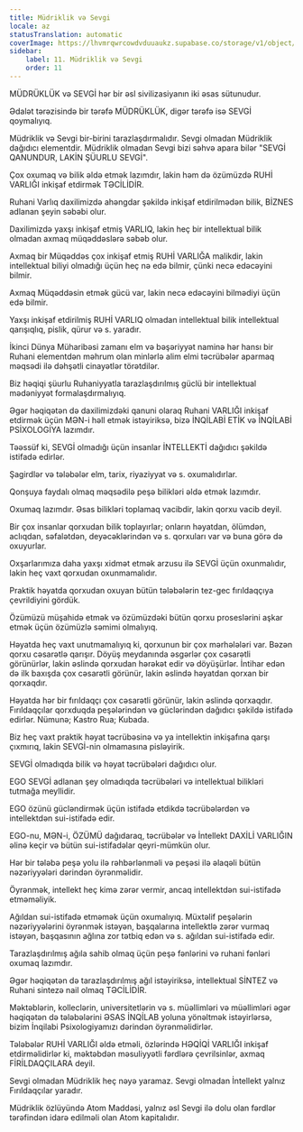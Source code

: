 ```yaml
---
title: Müdriklik və Sevgi
locale: az
statusTranslation: automatic
coverImage: https://lhvmrqwrcowdvduuaukz.supabase.co/storage/v1/object/public/strapi-uploads/small_cover-educacion-fundamental.webp-2d51a7828a2b1309555be27f7e2a61a0.webp
sidebar:
    label: 11. Müdriklik və Sevgi
    order: 11
---
```

MÜDRÜKLÜK və SEVGİ hər bir əsl sivilizasiyanın iki əsas sütunudur.

Ədalət tərəzisində bir tərəfə MÜDRÜKLÜK, digər tərəfə isə SEVGİ qoymalıyıq.

Müdriklik və Sevgi bir-birini tarazlaşdırmalıdır. Sevgi olmadan Müdriklik dağıdıcı elementdir. Müdriklik olmadan Sevgi bizi səhvə apara bilər "SEVGİ QANUNDUR, LAKİN ŞÜURLU SEVGİ".

Çox oxumaq və bilik əldə etmək lazımdır, lakin həm də özümüzdə RUHİ VARLIĞI inkişaf etdirmək TƏCİLİDİR.

Ruhani Varlıq daxilimizdə ahəngdar şəkildə inkişaf etdirilmədən bilik, BİZNES adlanan şeyin səbəbi olur.

Daxilimizdə yaxşı inkişaf etmiş VARLIQ, lakin heç bir intellektual bilik olmadan axmaq müqəddəslərə səbəb olur.

Axmaq bir Müqəddəs çox inkişaf etmiş RUHİ VARLIĞA malikdir, lakin intellektual biliyi olmadığı üçün heç nə edə bilmir, çünki necə edəcəyini bilmir.

Axmaq Müqəddəsin etmək gücü var, lakin necə edəcəyini bilmədiyi üçün edə bilmir.

Yaxşı inkişaf etdirilmiş RUHİ VARLIQ olmadan intellektual bilik intellektual qarışıqlıq, pislik, qürur və s. yaradır.

İkinci Dünya Müharibəsi zamanı elm və bəşəriyyət naminə hər hansı bir Ruhani elementdən məhrum olan minlərlə alim elmi təcrübələr aparmaq məqsədi ilə dəhşətli cinayətlər törətdilər.

Biz həqiqi şüurlu Ruhaniyyatla tarazlaşdırılmış güclü bir intellektual mədəniyyət formalaşdırmalıyıq.

Əgər həqiqətən də daxilimizdəki qanuni olaraq Ruhani VARLIĞI inkişaf etdirmək üçün MƏN-i həll etmək istəyiriksə, bizə İNQİLABİ ETİK və İNQİLABİ PSİXOLOGİYA lazımdır.

Təəssüf ki, SEVGİ olmadığı üçün insanlar İNTELLEKTİ dağıdıcı şəkildə istifadə edirlər.

Şagirdlər və tələbələr elm, tarix, riyaziyyat və s. oxumalıdırlar.

Qonşuya faydalı olmaq məqsədilə peşə bilikləri əldə etmək lazımdır.

Oxumaq lazımdır. Əsas bilikləri toplamaq vacibdir, lakin qorxu vacib deyil.

Bir çox insanlar qorxudan bilik toplayırlar; onların həyatdan, ölümdən, aclıqdan, səfalətdən, deyəcəklərindən və s. qorxuları var və buna görə də oxuyurlar.

Oxşarlarımıza daha yaxşı xidmət etmək arzusu ilə SEVGİ üçün oxunmalıdır, lakin heç vaxt qorxudan oxunmamalıdır.

Praktik həyatda qorxudan oxuyan bütün tələbələrin tez-gec fırıldaqçıya çevrildiyini gördük.

Özümüzü müşahidə etmək və özümüzdəki bütün qorxu proseslərini aşkar etmək üçün özümüzlə səmimi olmalıyıq.

Həyatda heç vaxt unutmamalıyıq ki, qorxunun bir çox mərhələləri var. Bəzən qorxu cəsarətlə qarışır. Döyüş meydanında əsgərlər çox cəsarətli görünürlər, lakin əslində qorxudan hərəkət edir və döyüşürlər. İntihar edən də ilk baxışda çox cəsarətli görünür, lakin əslində həyatdan qorxan bir qorxaqdır.

Həyatda hər bir fırıldaqçı çox cəsarətli görünür, lakin əslində qorxaqdır. Fırıldaqçılar qorxduqda peşələrindən və güclərindən dağıdıcı şəkildə istifadə edirlər. Nümunə; Kastro Rua; Kubada.

Biz heç vaxt praktik həyat təcrübəsinə və ya intellektin inkişafına qarşı çıxmırıq, lakin SEVGİ-nin olmamasına pisləyirik.

SEVGİ olmadıqda bilik və həyat təcrübələri dağıdıcı olur.

EGO SEVGİ adlanan şey olmadıqda təcrübələri və intellektual bilikləri tutmağa meyllidir.

EGO özünü gücləndirmək üçün istifadə etdikdə təcrübələrdən və intellektdən sui-istifadə edir.

EGO-nu, MƏN-i, ÖZÜMÜ dağıdaraq, təcrübələr və İntellekt DAXİLİ VARLIĞIN əlinə keçir və bütün sui-istifadəlar qeyri-mümkün olur.

Hər bir tələbə peşə yolu ilə rəhbərlənməli və peşəsi ilə əlaqəli bütün nəzəriyyələri dərindən öyrənməlidir.

Öyrənmək, intellekt heç kimə zərər vermir, ancaq intellektdən sui-istifadə etməməliyik.

Ağıldan sui-istifadə etməmək üçün oxumalıyıq. Müxtəlif peşələrin nəzəriyyələrini öyrənmək istəyən, başqalarına intellektlə zərər vurmaq istəyən, başqasının ağlına zor tətbiq edən və s. ağıldan sui-istifadə edir.

Tarazlaşdırılmış ağıla sahib olmaq üçün peşə fənlərini və ruhani fənləri oxumaq lazımdır.

Əgər həqiqətən də tarazlaşdırılmış ağıl istəyiriksə, intellektual SİNTEZ və Ruhani sintezə nail olmaq TƏCİLİDİR.

Məktəblərin, kolleclərin, universitetlərin və s. müəllimləri və müəllimləri əgər həqiqətən də tələbələrini ƏSAS İNQİLAB yoluna yönəltmək istəyirlərsə, bizim İnqilabi Psixologiyamızı dərindən öyrənməlidirlər.

Tələbələr RUHİ VARLIĞI əldə etməli, özlərində HƏQİQİ VARLIĞI inkişaf etdirməlidirlər ki, məktəbdən məsuliyyətli fərdlərə çevrilsinlər, axmaq FİRİLDAQÇILARA deyil.

Sevgi olmadan Müdriklik heç nəyə yaramaz. Sevgi olmadan İntellekt yalnız Fırıldaqçılar yaradır.

Müdriklik özlüyündə Atom Maddəsi, yalnız əsl Sevgi ilə dolu olan fərdlər tərəfindən idarə edilməli olan Atom kapitalıdır.
